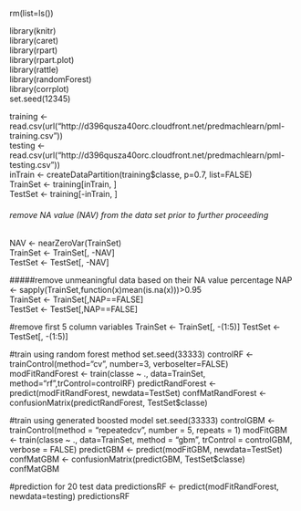 rm(list=ls())

library(knitr)  
library(caret)  
library(rpart)  
library(rpart.plot)  
library(rattle)  
library(randomForest)  
library(corrplot)  
set.seed(12345)  

training <- read.csv(url("http://d396qusza40orc.cloudfront.net/predmachlearn/pml-training.csv"))  
testing <- read.csv(url("http://d396qusza40orc.cloudfront.net/predmachlearn/pml-testing.csv"))  
inTrain  <- createDataPartition(training$classe, p=0.7, list=FALSE)  
TrainSet <- training[inTrain, ]  
TestSet  <- training[-inTrain, ]  

###### remove NA value (NAV) from the data set prior to further proceeding
NAV <- nearZeroVar(TrainSet)  
TrainSet <- TrainSet[, -NAV]  
TestSet  <- TestSet[, -NAV]  

#####remove unmeaningful data based on their NA value percentage
NAP <- sapply(TrainSet,function(x)mean(is.na(x)))>0.95  
TrainSet <- TrainSet[,NAP==FALSE]  
TestSet <- TestSet[,NAP==FALSE]  

#remove first 5 column variables
TrainSet <- TrainSet[, -(1:5)]
TestSet  <- TestSet[, -(1:5)]

#train using random forest method
set.seed(33333)
controlRF <- trainControl(method="cv", number=3, verboseIter=FALSE)
modFitRandForest <- train(classe ~ ., data=TrainSet, method="rf",trControl=controlRF)
predictRandForest <- predict(modFitRandForest, newdata=TestSet)
confMatRandForest <- confusionMatrix(predictRandForest, TestSet$classe)

#train using generated boosted model
set.seed(33333)
controlGBM <- trainControl(method = "repeatedcv", number = 5, repeats = 1)
modFitGBM  <- train(classe ~ ., data=TrainSet, method = "gbm",
                    trControl = controlGBM, verbose = FALSE)
predictGBM <- predict(modFitGBM, newdata=TestSet)
confMatGBM <- confusionMatrix(predictGBM, TestSet$classe)
confMatGBM

#prediction for 20 test data
predictionsRF <- predict(modFitRandForest, newdata=testing)
predictionsRF
